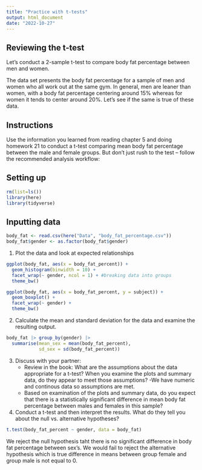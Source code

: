 ```yaml
---
title: "Practice with t-tests"
output: html_document
date: "2022-10-27"
---
```


## Reviewing the t-test

Let's conduct a 2-sample t-test to compare body fat percentage between men and women.

The data set presents the body fat percentage for a sample of men and women who all work out at the same gym. In general, men are leaner than women, with a body fat percentage centering around 15% whereas for women it tends to center around 20%. Let’s see if the same is true of these data.

## Instructions

Use the information you learned from reading chapter 5 and doing homework 21 to conduct a t-test comparing mean body fat percentage between the male and female groups. But don’t just rush to the test – follow the recommended analysis workflow:

## Setting up 
```r
rm(list=ls())
library(here)
library(tidyverse)
```
## Inputting data
```r
body_fat <- read.csv(here("Data", "body_fat_percentage.csv"))
body_fat$gender <- as.factor(body_fat$gender)
```

1.  Plot the data and look at expected relationships
```r
ggplot(body_fat, aes(x = body_fat_percent)) +
  geom_histogram(binwidth = 10) +
  facet_wrap(~ gender, ncol = 1) + #breaking data into groups
  theme_bw()

ggplot(body_fat, aes(x = body_fat_percent, y = subject)) +
  geom_boxplot() +
  facet_wrap(~ gender) +
  theme_bw()
```

2.  Calculate the mean and standard deviation for the data and examine the resulting output.
```r
body_fat |> group_by(gender) |>
  summarise(mean_sex = mean(body_fat_percent),
            sd_sex = sd(body_fat_percent))
```

3.  Discuss with your partner:
    -   Review in the book: What are the assumptions about the data appropriate for a t-test? When you examine the plots and summary data, do they appear to meet those assumptions?
    -We have numeric and continous data so assumptions are met.
    -   Based on examination of the plots and summary data, do you expect that there is a statistically significant difference in mean body fat percentage between males and females in this sample?
4.  Conduct a t-test and then interpret the results. What do they tell you about the null vs. alternative hypotheses?
```r
t.test(body_fat_percent ~ gender, data = body_fat)
```
We reject the null hypothesis taht there is no significant difference in body fat percentage between sex's. We would fail to reject the alternative hypothesis which is true difference in means between group female and group male is not equal to 0.
